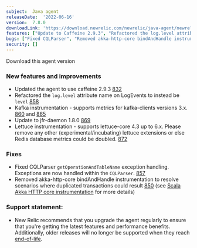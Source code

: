 ```yaml
---
subject:  Java agent
releaseDate:  '2022-06-16'
version:  7.8.0
downloadLink: 'https://download.newrelic.com/newrelic/java-agent/newrelic-agent/7.8.0/'
features: ["Update to Caffeine 2.9.3", "Refactored the log.level attribute name on LogEvents to instead be level", "Kafka instrumentation supports metrics for kafka-clients versions 3.x", "Update to jfr-daemon 1.8.0", "Lettuce instrumentation supports lettuce-core 4.3 up to 6.x"]
bugs: ["Fixed CQLParser", "Removed akka-http-core bindAndHandle instrumentation to resolve scenarios where duplicated transactions could result"]
security: []
---
```


<ButtonGroup>
  <ButtonLink
    role="button"
    to="https://download.newrelic.com/newrelic/java-agent/newrelic-agent/7.8.0/"
    variant="primary"
  >
    Download this agent version
  </ButtonLink>
</ButtonGroup>

### New features and improvements

* Updated the agent to use caffeine 2.9.3 [832](https://github.com/newrelic/newrelic-java-agent/pull/832)
* Refactored the `log.level` attribute name on LogEvents to instead be `level` [858](https://github.com/newrelic/newrelic-java-agent/pull/858)
* Kafka instrumentation - supports metrics for kafka-clients versions 3.x. [860](https://github.com/newrelic/newrelic-java-agent/pull/860) and [865](https://github.com/newrelic/newrelic-java-agent/pull/865)
* Update to jfr-daemon 1.8.0 [869](https://github.com/newrelic/newrelic-java-agent/pull/869)
* Lettuce instrumentation - supports lettuce-core 4.3 up to 6.x.  Please remove any other (experimental/incubating) lettuce extensions or else Redis database metrics could be doubled. [872](https://github.com/newrelic/newrelic-java-agent/pull/872)

### Fixes

* Fixed CQLParser `getOperationAndTableName` exception handling. Exceptions are now handled within the `CQLParser`. [857](https://github.com/newrelic/newrelic-java-agent/pull/857)
* Removed akka-http-core bindAndHandle instrumentation to resolve scenarios where duplicated transactions could result [850](https://github.com/newrelic/newrelic-java-agent/pull/850) (see [Scala Akka HTTP core instrumentation](https://docs.newrelic.com/docs/apm/agents/java-agent/frameworks/scala-akka-http-core/) for more details)

### Support statement:

* New Relic recommends that you upgrade the agent regularly to ensure that you're getting the latest features and performance benefits. Additionally, older releases will no longer be supported when they reach [end-of-life](https://docs.newrelic.com/docs/using-new-relic/cross-product-functions/install-configure/notification-changes-new-relic-saas-features-distributed-software/).
